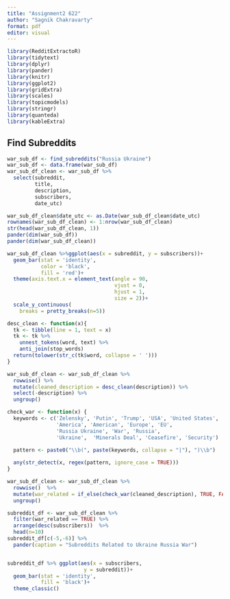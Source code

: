 ```yaml
---
title: "Assignment2 622"
author: "Sagnik Chakravarty"
format: pdf
editor: visual
---
```


```r
library(RedditExtractoR)
library(tidytext)
library(dplyr)
library(pander)
library(knitr)
library(ggplot2)
library(gridExtra)
library(scales)
library(topicmodels)
library(stringr)
library(quanteda)
library(kableExtra)
```

## Find Subreddits

```r
war_sub_df <- find_subreddits("Russia Ukraine")
war_sub_df <- data.frame(war_sub_df)
war_sub_df_clean <- war_sub_df %>%
  select(subreddit, 
         title, 
         description, 
         subscribers, 
         date_utc)
```

```r
war_sub_df_clean$date_utc <- as.Date(war_sub_df_clean$date_utc)
rownames(war_sub_df_clean) <- 1:nrow(war_sub_df_clean)
str(head(war_sub_df_clean, 1))
pander(dim(war_sub_df))
pander(dim(war_sub_df_clean))
```

```r
war_sub_df_clean %>%ggplot(aes(x = subreddit, y = subscribers))+
  geom_bar(stat = 'identity',
           color = 'black',
           fill = 'red')+
  theme(axis.text.x = element_text(angle = 90,
                                   vjust = 0,
                                   hjust = 1,
                                   size = 2))+
  scale_y_continuous(
    breaks = pretty_breaks(n=5))
```

```r
desc_clean <- function(x){
  tk <- tibble(line = 1, text = x)
  tk <- tk %>% 
    unnest_tokens(word, text) %>% 
    anti_join(stop_words)
  return(tolower(str_c(tk$word, collapse = ' ')))
}

war_sub_df_clean <- war_sub_df_clean %>%
  rowwise() %>%
  mutate(cleaned_description = desc_clean(description)) %>%
  select(-description) %>%
  ungroup()
```

```r
check_war <- function(x) {
  keywords <- c('Zelensky', 'Putin', 'Trump', 'USA', 'United States', 
                'America', 'American', 'Europe', 'EU', 
                'Russia Ukraine', 'War', 'Russia', 
                'Ukraine',  'Minerals Deal', 'Ceasefire', 'Security')

  pattern <- paste0("\\b(", paste(keywords, collapse = "|"), ")\\b")
  
  any(str_detect(x, regex(pattern, ignore_case = TRUE)))
}

war_sub_df_clean <- war_sub_df_clean %>% 
  rowwise()  %>%
  mutate(war_related = if_else(check_war(cleaned_description), TRUE, FALSE)) %>%
  ungroup()
```

```r
subreddit_df <- war_sub_df_clean %>%
  filter(war_related == TRUE) %>%
  arrange(desc(subscribers))  %>% 
  head(n=10)
subreddit_df[c(-5,-6)] %>%
  pander(caption = "Subreddits Related to Ukraine Russia War")


subreddit_df %>% ggplot(aes(x = subscribers,
                         y = subreddit))+
  geom_bar(stat = 'identity',
           fill = 'black')+
  theme_classic()
```
